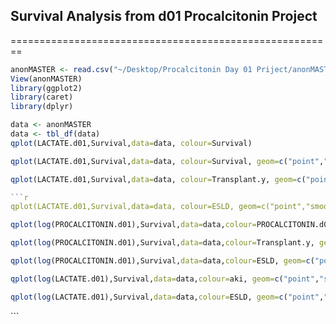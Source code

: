 ## Survival Analysis from d01 Procalcitonin Project

========================================================

```r
anonMASTER <- read.csv("~/Desktop/Procalcitonin Day 01 Priject/anonMASTER.csv")
View(anonMASTER)
library(ggplot2)
library(caret)
library(dplyr)

```



```r
data <- anonMASTER
data <- tbl_df(data)
qplot(LACTATE.d01,Survival,data=data, colour=Survival)


```

```r
qplot(LACTATE.d01,Survival,data=data, colour=Survival, geom=c("point","smooth"), method=lm)

```

```r
qplot(LACTATE.d01,Survival,data=data, colour=Transplant.y, geom=c("point","smooth"), method=lm)

```r
qplot(LACTATE.d01,Survival,data=data, colour=ESLD, geom=c("point","smooth"), method=lm)
```

```r
qplot(log(PROCALCITONIN.d01),Survival,data=data,colour=PROCALCITONIN.d01, geom=c("point","smooth"), method=lm)
```

```r
qplot(log(PROCALCITONIN.d01),Survival,data=data,colour=Transplant.y, geom=c("point","smooth"), method=lm)

```

```r
qplot(log(PROCALCITONIN.d01),Survival,data=data,colour=ESLD, geom=c("point","smooth"), method=lm)
```

```r
qplot(log(LACTATE.d01),Survival,data=data,colour=aki, geom=c("point","smooth"), method=lm)

```

```r

qplot(log(LACTATE.d01),Survival,data=data,colour=ESLD, geom=c("point","smooth"), method=lm)

```



```
